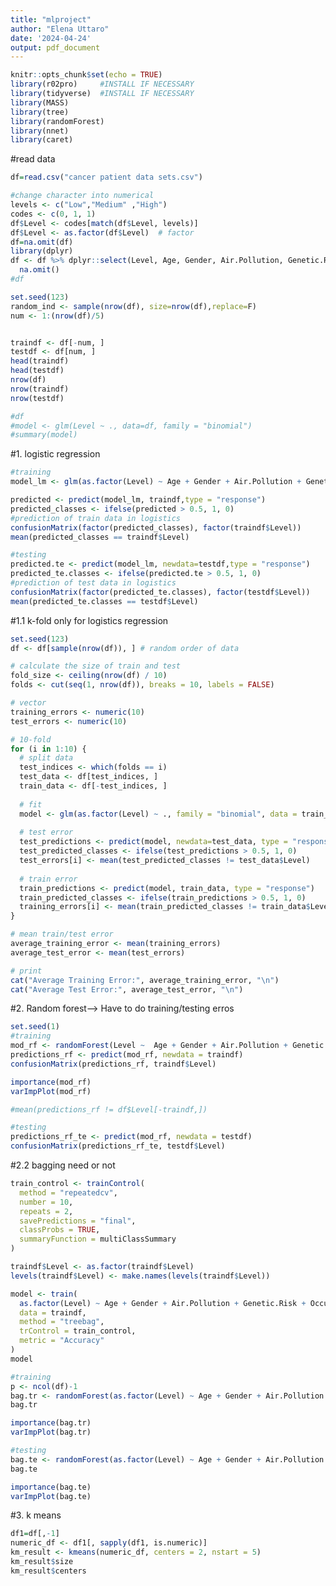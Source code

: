 ```yaml
---
title: "mlproject"
author: "Elena Uttaro"
date: '2024-04-24'
output: pdf_document
---
```


```r
knitr::opts_chunk$set(echo = TRUE)
library(r02pro)     #INSTALL IF NECESSARY
library(tidyverse)  #INSTALL IF NECESSARY
library(MASS)
library(tree)
library(randomForest)
library(nnet)
library(caret)
```

#read data
```r
df=read.csv("cancer patient data sets.csv")

#change character into numerical
levels <- c("Low","Medium" ,"High")
codes <- c(0, 1, 1)
df$Level <- codes[match(df$Level, levels)]
df$Level <- as.factor(df$Level)  # factor
df=na.omit(df)
library(dplyr)
df <- df %>% dplyr::select(Level, Age, Gender, Air.Pollution, Genetic.Risk, OccuPational.Hazards, Smoking) %>%
  na.omit()
#df

set.seed(123)
random_ind <- sample(nrow(df), size=nrow(df),replace=F)
num <- 1:(nrow(df)/5)


traindf <- df[-num, ]
testdf <- df[num, ]
head(traindf)
head(testdf)
nrow(df)
nrow(traindf)
nrow(testdf)

#df
#model <- glm(Level ~ ., data=df, family = "binomial")
#summary(model)
```

#1. logistic regression
```r
#training
model_lm <- glm(as.factor(Level) ~ Age + Gender + Air.Pollution + Genetic.Risk + OccuPational.Hazards + Smoking, data = traindf,family = "binomial")

predicted <- predict(model_lm, traindf,type = "response")
predicted_classes <- ifelse(predicted > 0.5, 1, 0)
#prediction of train data in logistics
confusionMatrix(factor(predicted_classes), factor(traindf$Level))
mean(predicted_classes == traindf$Level)

#testing
predicted.te <- predict(model_lm, newdata=testdf,type = "response")
predicted_te.classes <- ifelse(predicted.te > 0.5, 1, 0)
#prediction of test data in logistics
confusionMatrix(factor(predicted_te.classes), factor(testdf$Level))
mean(predicted_te.classes == testdf$Level)

```

#1.1 k-fold only for logistics regression
```r
set.seed(123)
df <- df[sample(nrow(df)), ] # random order of data

# calculate the size of train and test
fold_size <- ceiling(nrow(df) / 10)
folds <- cut(seq(1, nrow(df)), breaks = 10, labels = FALSE)

# vector
training_errors <- numeric(10)
test_errors <- numeric(10)

# 10-fold
for (i in 1:10) {
  # split data
  test_indices <- which(folds == i)
  test_data <- df[test_indices, ]
  train_data <- df[-test_indices, ]
  
  # fit
  model <- glm(as.factor(Level) ~ ., family = "binomial", data = train_data)
  
  # test error
  test_predictions <- predict(model, newdata=test_data, type = "response")
  test_predicted_classes <- ifelse(test_predictions > 0.5, 1, 0)
  test_errors[i] <- mean(test_predicted_classes != test_data$Level)
  
  # train error
  train_predictions <- predict(model, train_data, type = "response")
  train_predicted_classes <- ifelse(train_predictions > 0.5, 1, 0)
  training_errors[i] <- mean(train_predicted_classes != train_data$Level)
}

# mean train/test error
average_training_error <- mean(training_errors)
average_test_error <- mean(test_errors)

# print
cat("Average Training Error:", average_training_error, "\n")
cat("Average Test Error:", average_test_error, "\n")
```




#2. Random forest--> Have to do training/testing erros
```r
set.seed(1)
#training
mod_rf <- randomForest(Level ~  Age + Gender + Air.Pollution + Genetic.Risk + OccuPational.Hazards + Smoking, data = traindf, importance=TRUE)
predictions_rf <- predict(mod_rf, newdata = traindf)
confusionMatrix(predictions_rf, traindf$Level)

importance(mod_rf)
varImpPlot(mod_rf)

#mean(predictions_rf != df$Level[-traindf,])

#testing
predictions_rf_te <- predict(mod_rf, newdata = testdf)
confusionMatrix(predictions_rf_te, testdf$Level)

```
#2.2 bagging need or not
```r
train_control <- trainControl(
  method = "repeatedcv",
  number = 10,
  repeats = 2,
  savePredictions = "final",
  classProbs = TRUE,
  summaryFunction = multiClassSummary 
)

traindf$Level <- as.factor(traindf$Level)
levels(traindf$Level) <- make.names(levels(traindf$Level))

model <- train(
  as.factor(Level) ~ Age + Gender + Air.Pollution + Genetic.Risk + OccuPational.Hazards + Smoking,
  data = traindf,
  method = "treebag",  
  trControl = train_control,
  metric = "Accuracy"
)
model

#training
p <- ncol(df)-1
bag.tr <- randomForest(as.factor(Level) ~ Age + Gender + Air.Pollution + Genetic.Risk + OccuPational.Hazards + Smoking, data = traindf,  mtry = p, importance=TRUE)
bag.tr

importance(bag.tr)
varImpPlot(bag.tr)

#testing
bag.te <- randomForest(as.factor(Level) ~ Age + Gender + Air.Pollution + Genetic.Risk + OccuPational.Hazards + Smoking, data = testdf,  mtry = p, importance=TRUE)
bag.te

importance(bag.te)
varImpPlot(bag.te)
```


#3. k means
```r
df1=df[,-1]
numeric_df <- df1[, sapply(df1, is.numeric)]
km_result <- kmeans(numeric_df, centers = 2, nstart = 5)
km_result$size
km_result$centers
```